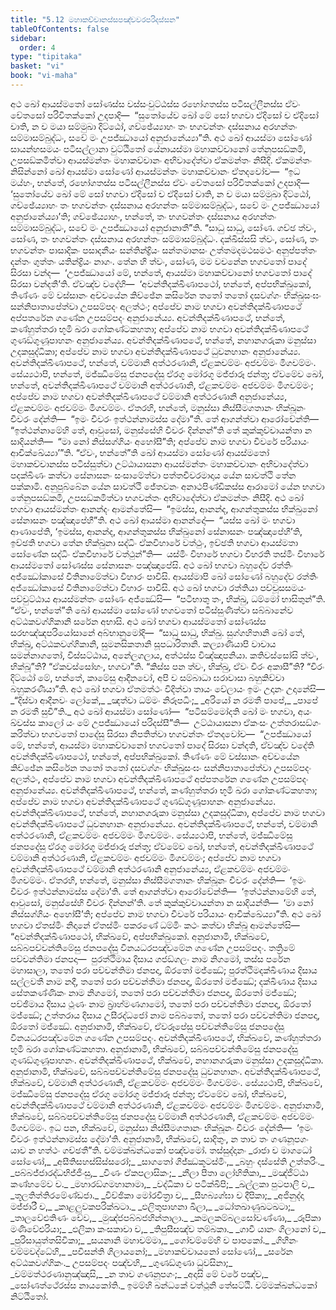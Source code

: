 ```yaml
---
title: "5.12 මහාකච්චානස්සපඤ්චවරපරිදස්සන"
tableOfContents: false
sidebar:
  order: 4
type: "tipitaka"
basket: "vi"
book: "vi-maha"
---
```



<DynamicBreadcrumb />

<Division number="258" book="vi-maha">

<Paragraph number="1179" book="vi-maha">
අථ ඛෝ ආයස්මතෝ සෝණස්ස වස්සංවුට්ඨස්ස රහෝගතස්ස පටිසල්ලීනස්ස ඒවං චේතසෝ පරිවිතක්කෝ උදපාදි—  “සුතෝයේව ඛෝ මේ සෝ භගවා ඒදිසෝ ච ඒදිසෝ චාති, න ච මයා සම්මුඛා දිට්ඨෝ, ගච්ඡේය්‍යාහං තං භගවන්තං දස්සනාය අරහන්තං සම්මාසම්බුද්ධං, සචේ මං උපජ්ඣායෝ අනුජානේය්‍යා”ති. අථ ඛෝ ආයස්මා සෝණෝ සායන්හසමයං පටිසල්ලානා වුට්ඨිතෝ යේනායස්මා මහාකච්චානෝ තේනුපසඞ්කමි, උපසඞ්කමිත්වා ආයස්මන්තං මහාකච්චානං අභිවාදේත්වා ඒකමන්තං නිසීදි. ඒකමන්තං නිසින්නෝ ඛෝ ආයස්මා සෝණෝ ආයස්මන්තං මහාකච්චානං ඒතදවෝච—  “ඉධ මය්හං, භන්තේ, රහෝගතස්ස පටිසල්ලීනස්ස ඒවං චේතසෝ පරිවිතක්කෝ උදපාදි—  ‘සුතෝයේව ඛෝ මේ සෝ භගවා ඒදිසෝ ච ඒදිසෝ චාති, න ච මයා සම්මුඛා දිට්ඨෝ, ගච්ඡේය්‍යාහං තං භගවන්තං දස්සනාය අරහන්තං සම්මාසම්බුද්ධං, සචේ මං උපජ්ඣායෝ අනුජානේය්‍යා’ති; ගච්ඡේය්‍යාහං, භන්තේ, තං භගවන්තං දස්සනාය අරහන්තං සම්මාසම්බුද්ධං, සචේ මං උපජ්ඣායෝ අනුජානාතී”ති. “සාධු සාධු, සෝණ. ගච්ඡ ත්වං, සෝණ, තං භගවන්තං දස්සනාය අරහන්තං සම්මාසම්බුද්ධං. දක්ඛිස්සසි ත්වං, සෝණ, තං භගවන්තං පාසාදිකං පසාදනීයං සන්තින්ද්‍රියං සන්තමානසං උත්තමදමථසමථං අනුප්පත්තං දන්තං ගුත්තං යතින්ද්‍රියං නාගං. තේන හි ත්වං, සෝණ, මම වචනේන භගවතෝ පාදේ සිරසා වන්ද—  ‘උපජ්ඣායෝ මේ, භන්තේ, ආයස්මා මහාකච්චානෝ භගවතෝ පාදේ සිරසා වන්දතී’ති. ඒවඤ්ච වදේහි—  ‘අවන්තිදක්ඛිණාපථෝ, භන්තේ, අප්පභික්ඛුකෝ, තිණ්ණං මේ වස්සානං අච්චයේන කිච්ඡේන කසිරේන තතෝ තතෝ දසවග්ගං භික්ඛුසංඝං සන්නිපාතාපේත්වා උපසම්පදං අලත්ථං; අප්පේව නාම භගවා අවන්තිදක්ඛිණාපථේ අප්පතරේන ගණේන උපසම්පදං අනුජානේය්‍ය. අවන්තිදක්ඛිණාපථේ, භන්තේ, කණ්හුත්තරා භූමි ඛරා ගෝකණ්ටකහතා; අප්පේව නාම භගවා අවන්තිදක්ඛිණාපථේ ගුණඞ්ගුණූපාහනං අනුජානේය්‍ය. අවන්තිදක්ඛිණාපථේ, භන්තේ, නහානගරුකා මනුස්සා උදකසුද්ධිකා; අප්පේව නාම භගවා අවන්තිදක්ඛිණාපථේ ධුවනහානං අනුජානේය්‍ය. අවන්තිදක්ඛිණාපථේ, භන්තේ, චම්මානි අත්ථරණානි, ඒළකචම්මං අජචම්මං මිගචම්මං. සේය්‍යථාපි, භන්තේ, මජ්ඣිමේසු ජනපදේසු ඒරගූ මෝරගූ මජ්ජාරූ ජන්තූ; ඒවමේව ඛෝ, භන්තේ, අවන්තිදක්ඛිණාපථේ චම්මානි අත්ථරණානි, ඒළකචම්මං අජචම්මං මිගචම්මං; අප්පේව නාම භගවා අවන්තිදක්ඛිණාපථේ චම්මානි අත්ථරණානි අනුජානේය්‍ය, ඒළකචම්මං අජචම්මං මිගචම්මං. ඒතරහි, භන්තේ, මනුස්සා නිස්සීමගතානං භික්ඛූනං චීවරං දේන්ති—  “ඉමං චීවරං ඉත්ථන්නාමස්ස දේමා”ති. තේ ආගන්ත්වා ආරෝචේන්ති—  “ඉත්ථන්නාමේහි තේ, ආවුසෝ, මනුස්සේහි චීවරං දින්නන්”ති තේ කුක්කුච්චායන්තා න සාදියන්ති—  “මා නෝ නිස්සග්ගියං අහෝසී”ති; අප්පේව නාම භගවා චීවරේ පරියායං ආචික්ඛේය්‍යා’”ති. “ඒවං, භන්තේ”ති ඛෝ ආයස්මා සෝණෝ ආයස්මතෝ මහාකච්චානස්ස පටිස්සුත්වා උට්ඨායාසනා ආයස්මන්තං මහාකච්චානං අභිවාදේත්වා පදක්ඛිණං කත්වා සේනාසනං සංසාමේත්වා පත්තචීවරමාදාය යේන සාවත්ථි තේන පක්කාමි. අනුපුබ්බේන යේන සාවත්ථි ජේතවනං අනාථපිණ්ඩිකස්ස ආරාමෝ යේන භගවා තේනුපසඞ්කමි, උපසඞ්කමිත්වා භගවන්තං අභිවාදේත්වා ඒකමන්තං නිසීදි.
</Paragraph>

<Paragraph number="1180" book="vi-maha">
අථ ඛෝ භගවා ආයස්මන්තං ආනන්දං ආමන්තේසි—  “ඉමස්ස, ආනන්ද, ආගන්තුකස්ස භික්ඛුනෝ සේනාසනං පඤ්ඤාපේහී”ති. අථ ඛෝ ආයස්මා ආනන්දෝ—  “යස්ස ඛෝ මං භගවා ආණාපේති, ‘ඉමස්ස, ආනන්ද, ආගන්තුකස්ස භික්ඛුනෝ සේනාසනං පඤ්ඤාපේහී’ති, ඉච්ඡති භගවා තේන භික්ඛුනා සද්ධිං ඒකවිහාරේ වත්ථුං, ඉච්ඡති භගවා ආයස්මතා සෝණේන සද්ධිං ඒකවිහාරේ වත්ථුන්”ති—  යස්මිං විහාරේ භගවා විහරති තස්මිං විහාරේ ආයස්මතෝ සෝණස්ස සේනාසනං පඤ්ඤාපේසි.
</Paragraph>

<Paragraph number="1181" book="vi-maha">
අථ ඛෝ භගවා බහුදේව රත්තිං අජ්ඣෝකාසේ වීතිනාමේත්වා විහාරං පාවිසි. ආයස්මාපි ඛෝ සෝණෝ බහුදේව රත්තිං අජ්ඣෝකාසේ වීතිනාමේත්වා විහාරං පාවිසි. අථ ඛෝ භගවා රත්තියා පච්චූසසමයං පච්චුට්ඨාය ආයස්මන්තං සෝණං අජ්ඣේසි—  “පටිභාතු තං, භික්ඛු, ධම්මෝ භාසිතුන්”ති. “ඒවං, භන්තේ”ති ඛෝ ආයස්මා සෝණෝ භගවතෝ පටිස්සුණිත්වා සබ්බානේව අට්ඨකවග්ගිකානි සරේන අභාසි. අථ ඛෝ භගවා ආයස්මතෝ සෝණස්ස සරභඤ්ඤපරියෝසානේ අබ්භානුමෝදි—  “සාධු සාධු, භික්ඛු. සුග්ගහිතානි ඛෝ තේ, භික්ඛු, අට්ඨකවග්ගිකානි, සුමනසිකතානි සූපධාරිතානි. කල්‍යාණියාපි වාචාය සමන්නාගතෝ, විස්සට්ඨාය, අනේලගලාය, අත්ථස්ස විඤ්ඤාපනියා. කතිවස්සෝසි ත්වං, භික්ඛූ”ති? “ඒකවස්සෝහං, භගවා”ති. “කිස්ස පන ත්වං, භික්ඛු, ඒවං චිරං අකාසී”ති? “චිරං දිට්ඨෝ මේ, භන්තේ, කාමේසු ආදීනවෝ, අපි ච සම්බාධා ඝරාවාසා බහුකිච්චා බහුකරණීයා”ති. අථ ඛෝ භගවා ඒතමත්ථං විදිත්වා තායං වේලායං ඉමං උදානං උදානේසි—
</Paragraph>

<Paragraph number="1182" type="verses" book="vi-maha">
_“දිස්වා ආදීනවං ලෝකේ,_  
_ඤත්වා ධම්මං නිරූපධිං;_  
_අරියෝ න රමතී පාපේ,_  
_පාපේ න රමතී සුචී”ති._  

</Paragraph>

<Paragraph number="1183" book="vi-maha">
අථ ඛෝ ආයස්මා සෝණෝ—  “පටිසම්මෝදති ඛෝ මං භගවා, අයං ඛ්වස්ස කාලෝ යං මේ උපජ්ඣායෝ පරිදස්සී”ති—  උට්ඨායාසනා ඒකංසං උත්තරාසඞ්ගං කරිත්වා භගවතෝ පාදේසු සිරසා නිපතිත්වා භගවන්තං ඒතදවෝච—  “උපජ්ඣායෝ මේ, භන්තේ, ආයස්මා මහාකච්චානෝ භගවතෝ පාදේ සිරසා වන්දති, ඒවඤ්ච වදේති අවන්තිදක්ඛිණාපථෝ, භන්තේ, අප්පභික්ඛුකෝ. තිණ්ණං මේ වස්සානං අච්චයේන කිච්ඡේන කසිරේන තතෝ තතෝ දසවග්ගං භික්ඛුසංඝං සන්නිපාතාපේත්වා උපසම්පදං අලත්ථං, අප්පේව නාම භගවා අවන්තිදක්ඛිණාපථේ අප්පතරේන ගණේන උපසම්පදං අනුජානේය්‍ය. අවන්තිදක්ඛිණාපථේ, භන්තේ, කණ්හුත්තරා භූමි ඛරා ගෝකණ්ටකහතා; අප්පේව නාම භගවා අවන්තිදක්ඛිණාපථේ ගුණඞ්ගුණූපාහනං අනුජානේය්‍ය. අවන්තිදක්ඛිණාපථේ, භන්තේ, නහානගරුකා මනුස්සා උදකසුද්ධිකා, අප්පේව නාම භගවා අවන්තිදක්ඛිණාපථේ ධුවනහානං අනුජානේය්‍ය. අවන්තිදක්ඛිණාපථේ, භන්තේ, චම්මානි අත්ථරණානි, ඒළකචම්මං අජචම්මං මිගචම්මං. සේය්‍යථාපි, භන්තේ, මජ්ඣිමේසු ජනපදේසු ඒරගූ මෝරගූ මජ්ජාරූ ජන්තූ; ඒවමේව ඛෝ, භන්තේ, අවන්තිදක්ඛිණාපථේ චම්මානි අත්ථරණානි, ඒළකචම්මං අජචම්මං මිගචම්මං; අප්පේව නාම භගවා අවන්තිදක්ඛිණාපථේ චම්මානි අත්ථරණානි අනුජානේය්‍ය, ඒළකචම්මං අජචම්මං මිගචම්මං. ඒතරහි, භන්තේ, මනුස්සා නිස්සීමගතානං භික්ඛූනං චීවරං දේන්ති—  ‘ඉමං චීවරං ඉත්ථන්නාමස්ස දේමා’ති. තේ ආගන්ත්වා ආරෝචේන්ති—  ‘ඉත්ථන්නාමේහි තේ, ආවුසෝ, මනුස්සේහි චීවරං දින්නන්’ති. තේ කුක්කුච්චායන්තා න සාදියන්ති—  ‘මා නෝ නිස්සග්ගියං අහෝසී’ති; අප්පේව නාම භගවා චීවරේ පරියායං ආචික්ඛේය්‍යා”ති.
</Paragraph>

</Division>
<Division number="259" book="vi-maha">

<Paragraph number="1184" book="vi-maha">
අථ ඛෝ භගවා ඒතස්මිං නිදානේ ඒතස්මිං පකරණේ ධම්මිං කථං කත්වා භික්ඛූ ආමන්තේසි—  “අවන්තිදක්ඛිණාපථෝ, භික්ඛවේ, අප්පභික්ඛුකෝ. අනුජානාමි, භික්ඛවේ, සබ්බපච්චන්තිමේසු ජනපදේසු විනයධරපඤ්චමේන ගණේන උපසම්පදං. තත්‍රිමේ පච්චන්තිමා ජනපදා—  පුරත්ථිමාය දිසාය ගජඞ්ගලං නාම නිගමෝ, තස්ස පරේන මහාසාලා, තතෝ පරා පච්චන්තිමා ජනපදා, ඕරතෝ මජ්ඣේ; පුරත්ථිමදක්ඛිණාය දිසාය සල්ලවතී නාම නදී, තතෝ පරා පච්චන්තිමා ජනපදා, ඕරතෝ මජ්ඣේ; දක්ඛිණාය දිසාය සේතකණ්ණිකං නාම නිගමෝ, තතෝ පරා පච්චන්තිමා ජනපදා, ඕරතෝ මජ්ඣේ; පච්ඡිමාය දිසාය ථූණං නාම බ්‍රාහ්මණගාමෝ, තතෝ පරා පච්චන්තිමා ජනපදා, ඕරතෝ මජ්ඣේ; උත්තරාය දිසාය උසීරද්ධජෝ නාම පබ්බතෝ, තතෝ පරා පච්චන්තිමා ජනපදා, ඕරතෝ මජ්ඣේ. අනුජානාමි, භික්ඛවේ, ඒවරූපේසු පච්චන්තිමේසු ජනපදේසු විනයධරපඤ්චමේන ගණේන උපසම්පදං. අවන්තිදක්ඛිණාපථේ, භික්ඛවේ, කණ්හුත්තරා භූමි ඛරා ගෝකණ්ටකහතා. අනුජානාමි, භික්ඛවේ, සබ්බපච්චන්තිමේසු ජනපදේසු ගුණඞ්ගුණූපාහනං. අවන්තිදක්ඛිණාපථේ, භික්ඛවේ, නහානගරුකා මනුස්සා උදකසුද්ධිකා. අනුජානාමි, භික්ඛවේ, සබ්බපච්චන්තිමේසු ජනපදේසු ධුවනහානං. අවන්තිදක්ඛිණාපථේ, භික්ඛවේ, චම්මානි අත්ථරණානි, ඒළකචම්මං අජචම්මං මිගචම්මං. සේය්‍යථාපි, භික්ඛවේ, මජ්ඣිමේසු ජනපදේසු ඒරගූ මෝරගූ මජ්ජාරූ ජන්තූ; ඒවමේව ඛෝ, භික්ඛවේ, අවන්තිදක්ඛිණාපථේ චම්මානි අත්ථරණානි, ඒළකචම්මං අජචම්මං මිගචම්මං. අනුජානාමි, භික්ඛවේ, සබ්බපච්චන්තිමේසු ජනපදේසු චම්මානි අත්ථරණානි, ඒළකචම්මං අජචම්මං මිගචම්මං. ඉධ පන, භික්ඛවේ, මනුස්සා නිස්සීමගතානං භික්ඛූනං චීවරං දේන්ති—  ‘ඉමං චීවරං ඉත්ථන්නාමස්ස දේමා’ති. අනුජානාමි, භික්ඛවේ, සාදිතුං, න තාව තං ගණනූපගං යාව න හත්ථං ගච්ඡතී”ති.

</Paragraph>
</Division>

<Paragraph number="1185" type="center" book="vi-maha">
චම්මක්ඛන්ධකෝ පඤ්චමෝ.



</Paragraph>

<Paragraph number="1186" type="center" book="vi-maha">
තස්සුද්දානං


</Paragraph>

<Paragraph number="1187" type="verses" book="vi-maha">
_රාජා ච මාගධෝ සෝණෝ,_  
_අසීතිසහස්සිස්සරෝ;_  
_සාගතෝ ගිජ්ඣකූටස්මිං,_  
_බහුං දස්සේති උත්තරිං._  

</Paragraph>

<Paragraph number="1188" type="verses" book="vi-maha">
_පබ්බජ්ජාරද්ධභිජ්ජිංසු,_  
_වීණං ඒකපලාසිකං;_  
_නීලා පීතා ලෝහිතිකා,_  
_මඤ්ජිට්ඨා කණ්හමේව ච._  

</Paragraph>

<Paragraph number="1189" type="verses" book="vi-maha">
_මහාරඞ්ගමහානාමා,_  
_වද්ධිකා ච පටික්ඛිපි;_  
_ඛල්ලකා පුටපාලි ච,_  
_තූලතිත්තිරමේණ්ඩජා._  

</Paragraph>

<Paragraph number="1190" type="verses" book="vi-maha">
_විච්ඡිකා මෝරචිත්‍රා ච,_  
_සීහබ්‍යග්ඝා ච දීපිකා;_  
_අජිනුද්දා මජ්ජාරී ච,_  
_කාළලුවකපරික්ඛටා._  

</Paragraph>

<Paragraph number="1191" type="verses" book="vi-maha">
_ඵලිතුපාහනා ඛිලා,_  
_ධෝතඛාණුඛටඛටා;_  
_තාලවේළුතිණං චේව,_  
_මුඤ්ජපබ්බජහින්තාලා._  

</Paragraph>

<Paragraph number="1192" type="verses" book="vi-maha">
_කමලකම්බලසෝවණ්ණා,_  
_රූපිකා මණිවේළුරියා;_  
_ඵලිකා කංසකාචා ච,_  
_තිපුසීසඤ්ච තම්බකා._  

</Paragraph>

<Paragraph number="1193" type="verses" book="vi-maha">
_ගාවී යානං ගිලානෝ ච,_  
_පුරිසායුත්තසිවිකා;_  
_සයනානි මහාචම්මා,_  
_ගෝචම්මේහි ච පාපකෝ._  

</Paragraph>

<Paragraph number="1194" type="verses" book="vi-maha">
_ගිහීනං චම්මවද්ධේහි,_  
_පවිසන්ති ගිලායනෝ;_  
_මහාකච්චායනෝ සෝණෝ,_  
_සරේන අට්ඨකවග්ගිකං._  

</Paragraph>

<Paragraph number="1195" type="verses" book="vi-maha">
උපසම්පදං පඤ්චහි,_  
_ගුණඞ්ගුණා ධුවසිනා;_  
_චම්මත්ථරණානුඤ්ඤාසි,_  
_න තාව ගණනූපගං;_  
_අදාසි මේ වරේ පඤ්ච,_  
_සෝණත්ථේරස්ස නායකෝති._  


</Paragraph>

<Paragraph number="1196" type="center" book="vi-maha">
ඉමම්හි ඛන්ධකේ වත්ථූනි තේසට්ඨි.



</Paragraph>

<Paragraph number="1197" type="center" book="vi-maha">
චම්මක්ඛන්ධකෝ නිට්ඨිතෝ.
</Paragraph>